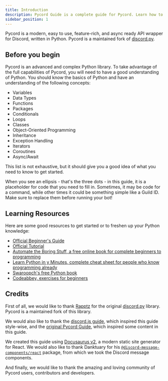```yaml
---
title: Introduction
description: Pycord Guide is a complete guide for Pycord. Learn how to create Discord Bots today!
sidebar_position: 1
---
```


Pycord is a modern, easy to use, feature-rich, and async ready API wrapper for Discord, written in Python. Pycord is a maintained fork of [discord.py](https://github.com/Rapptz/discord.py).

## Before you begin

Pycord is an advanced and complex Python library. To take advantage of the full capabilities of Pycord, you will need to have a good understanding of Python. You should know the basics of Python and have an understanding of the following concepts:

* Variables
* Data Types
* Functions
* Packages
* Conditionals
* Loops
* Classes
* Object-Oriented Programming
* Inheritance
* Exception Handling
* Iterators
* Coroutines
* Async/Await

This list is not exhaustive, but it should give you a good idea of what you need to know to get started.

When you see an ellipsis - that's the three dots - in this guide, it is a placeholder for code that you need to fill in. Sometimes, it may be code for a command, while other times it could be something simple like a Guild ID. Make sure to replace them before running your bot!

## Learning Resources

Here are some good resources to get started or to freshen up your Python knowledge:

* [Official Beginner's Guide](https://wiki.python.org/moin/BeginnersGuide)
* [Official Tutorial](https://docs.python.org/3/tutorial/)
* [Automate the Boring Stuff, a free online book for complete beginners to programming](https://automatetheboringstuff.com/)
* [Learn Python in y Minutes, complete cheat sheet for people who know programming already](https://learnxinyminutes.com/docs/python3/)
* [Swaroopch's free Python book](http://python.swaroopch.com/)
* [Codeabbey, exercises for beginners](http://www.codeabbey.com/)

## Credits

First of all, we would like to thank [Rapptz](https://github.com/Rapptz) for the original [discord.py](https://pypi.org/project/discord.py) library. Pycord is a maintained fork of this library.

We would also like to thank the [discord.js guide](https://discordjs.guide), which inspired this guide style-wise, and the [original Pycord Guide](https://namantech.me/pycord), which inspired some content in this guide.

We created this guide using [Docusaurus v2](https://docusaurus.io), a modern static site generator for React. We would also like to thank Danktuary for his [`@discord-message-components/react`](https://www.npmjs.com/package/@discord-message-components/react) package, from which we took the Discord message components.

And finally, we would like to thank the amazing and loving community of Pycord users, contributors and developers.
